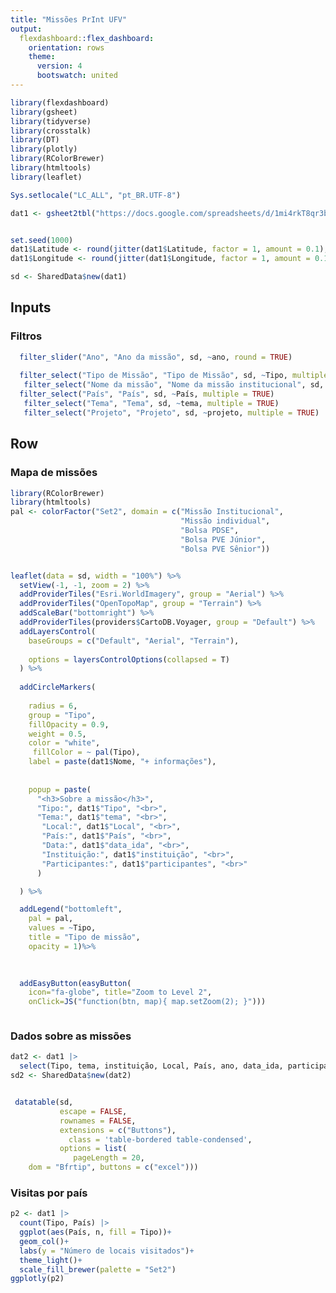 ```yaml
---
title: "Missões PrInt UFV"
output: 
  flexdashboard::flex_dashboard:
    orientation: rows
    theme: 
      version: 4
      bootswatch: united
---
```



```r
library(flexdashboard)
library(gsheet)
library(tidyverse)
library(crosstalk)
library(DT)
library(plotly)
library(RColorBrewer)
library(htmltools)
library(leaflet)

Sys.setlocale("LC_ALL", "pt_BR.UTF-8")

dat1 <- gsheet2tbl("https://docs.google.com/spreadsheets/d/1mi4rkT8qr3b-5JlB4ZF9TNE6N3AKWjlLlZ2UqOVYkGw/edit?usp=sharing")


set.seed(1000)
dat1$Latitude <- round(jitter(dat1$Latitude, factor = 1, amount = 0.1), 4)
dat1$Longitude <- round(jitter(dat1$Longitude, factor = 1, amount = 0.1), 4)

sd <- SharedData$new(dat1)
```



Inputs {.sidebar}
-------------------------------------

### Filtros

```r

  filter_slider("Ano", "Ano da missão", sd, ~ano, round = TRUE)
  
  filter_select("Tipo de Missão", "Tipo de Missão", sd, ~Tipo, multiple = TRUE)
   filter_select("Nome da missão", "Nome da missão institucional", sd, ~missao_nome, multiple = TRUE)
  filter_select("País", "País", sd, ~País, multiple = TRUE)
   filter_select("Tema", "Tema", sd, ~tema, multiple = TRUE)
   filter_select("Projeto", "Projeto", sd, ~projeto, multiple = TRUE)
```


Row {.tabset .tabset-fade}
-------------------------------------
    
### <i class="fa fa-map" aria-hidden="true"></i> Mapa de missões
    
```r

library(RColorBrewer)
library(htmltools)
pal <- colorFactor("Set2", domain = c("Missão Institucional", 
                                      "Missão individual",
                                      "Bolsa PDSE",
                                      "Bolsa PVE Júnior",
                                      "Bolsa PVE Sênior"))


leaflet(data = sd, width = "100%") %>%
  setView(-1, -1, zoom = 2) %>%
  addProviderTiles("Esri.WorldImagery", group = "Aerial") %>%
  addProviderTiles("OpenTopoMap", group = "Terrain") %>%
  addScaleBar("bottomright") %>%
  addProviderTiles(providers$CartoDB.Voyager, group = "Default") %>%
  addLayersControl(
    baseGroups = c("Default", "Aerial", "Terrain"),
    
    options = layersControlOptions(collapsed = T)
  ) %>%
  
  addCircleMarkers(
  
    radius = 6,
    group = "Tipo",
    fillOpacity = 0.9,
    weight = 0.5,
    color = "white",
     fillColor = ~ pal(Tipo),
    label = paste(dat1$Nome, "+ informações"),
  
    
    popup = paste(
      "<h3>Sobre a missão</h3>",
      "Tipo:", dat1$"Tipo", "<br>",
      "Tema:", dat1$"tema", "<br>",
       "Local:", dat1$"Local", "<br>",
       "País:", dat1$"País", "<br>",
       "Data:", dat1$"data_ida", "<br>",
       "Instituição:", dat1$"instituição", "<br>",
       "Participantes:", dat1$"participantes", "<br>"
      )

  ) %>%

  addLegend("bottomleft",
    pal = pal,
    values = ~Tipo,
    title = "Tipo de missão",
    opacity = 1)%>%
    
 

  addEasyButton(easyButton(
    icon="fa-globe", title="Zoom to Level 2",
    onClick=JS("function(btn, map){ map.setZoom(2); }"))) 



```
   

### <i class="fa fa-table" aria-hidden="true"></i> Dados sobre as missões

```r
dat2 <- dat1 |> 
  select(Tipo, tema, instituição, Local, País, ano, data_ida, participantes)
sd2 <- SharedData$new(dat2)


 datatable(sd, 
           escape = FALSE,
           rownames = FALSE,
           extensions = c("Buttons"),
             class = 'table-bordered table-condensed',
           options = list(
              pageLength = 20,
    dom = "Bfrtip", buttons = c("excel")))


```   
 


### <i class="fa fa-chart" aria-hidden="true"></i> Visitas por país

```r
p2 <- dat1 |> 
  count(Tipo, País) |> 
  ggplot(aes(País, n, fill = Tipo))+
  geom_col()+
  labs(y = "Número de locais visitados")+
  theme_light()+
  scale_fill_brewer(palette = "Set2")
ggplotly(p2)
```






